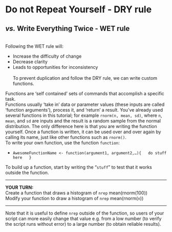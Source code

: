 # **D**o not **R**epeat **Y**ourself - DRY rule

## *vs.* **W**rite **E**verything **T**wice - WET rule

<br/>
Following the WET rule will:  

* Increase the difficulty of change  
* Decrease clarity  
* Leads to opportunities for inconsistency  
<br/>
To prevent duplication and follow the DRY rule, we can write custom functions.  

Functions are 'self contained' sets of commands that accomplish a specific task.   
Functions usually 'take in' data or parameter values (these inputs are called 'function arguments'), process it, and 'return' a result. 
You've already used several functions in this tutorial; for example `rnorm(n, mean, sd)`, where `n`, `mean`, and `sd` are inputs and the result is a random sample from the normal distribution. 
The only difference here is that you are writing the function yourself. 
Once a function is written, it can be used over and over again by calling its name, just like other functions such as `rnorm()`.  
To write your own function, use the function `function`:

* `AwesomeFunctionName <- function(argument1, argument2,…){  
do stuff here  
}`

To build up a function, start by writing the "`stuff`" to test that it works outside the function.

***

**YOUR TURN:**  
Create a function that draws a histogram of `nrep` mean(rnorm(100))  
Modify your function to draw a histogram of `nrep` mean(rnorm(`n`))


***

Note that it is useful to define `nrep` outside of the function, so users of your script can more easily change that value e.g. from a low number (to verify the script runs without error) to a large number (to obtain reliable results).  

